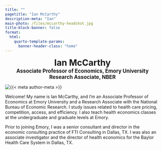 ```yaml
---
title: ""
pagetitle: "Ian McCarthy"
description-meta: "Ian"
main-photo: /files/mccarthy-headshot.jpg
title-block-banner: false
format:
  html:
    quarto-template-params:
      banner-header-class: "home"
---
```


<div style="text-align: center;">
  <strong style="font-size: 2em;">Ian McCarthy</strong> <br>
  <strong style="font-size: 1.2em;">Associate Professor of Economics, Emory University</strong> <br>
  <strong style="font-size: 1.2em;">Research Associate, NBER</strong> <br>
</div>


::: {.grid}

::: {.g-col-12 .g-col-sm-4}

```{=html}
<div class="grid" style="--bs-columns: 5; row-gap: 0;">
  <div class="g-col-1 g-col-sm-0"></div>
  <div class="g-col-3 g-col-sm-5">
    <picture>
      <source media="(min-width: 576px)" srcset="{{< meta main-photo >}}">
      <img class="img-fluid" src="{{< meta main-photo >}}" alt="{{< meta author-meta >}}">
    </picture>
  </div>
  <div class="g-col-1 g-col-sm-0"></div>
</div>
```

:::

::: {.g-col-12 .g-col-sm-8}

Welcome! My name is Ian McCarthy, and I'm an Associate Professor of Economics at Emory University and a Research Associate with the National Bureau of Economic Research. I study issues related to health care pricing, competition, access, and efficiency. I also teach health economics classes at the undergraduate and graduate levels at Emory.

Prior to joining Emory, I was a senior consultant and director in the economic consulting practice of FTI Consulting in Dallas, TX. I was also an associate investigator and the director of health economics for the Baylor Health Care System in Dallas, TX.

:::

:::

